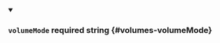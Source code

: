 
<details className="config-field" data-expandable="false" open>
<summary>

### `volumeMode` <span className="config-field-required" data-required="false">required</span> <span className="config-field-type">string</span> <span className="config-field-default"></span> <span className="config-field-enum"></span> {#volumes-volumeMode}



</summary>



</details>
